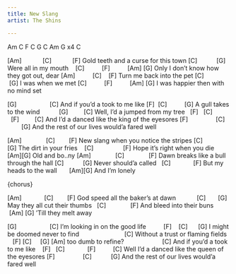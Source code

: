 ```yaml
---
title: New Slang
artist: The Shins

---
```


:::{.song-grid}
Am C F C G C Am G x4
 C 
:::

[Am]            [C]            [F]
Gold teeth and a curse for this town
[C]           [G]
Were all in my mouth
    [C]          [F]          [Am] [G]
Only I don't know how they got out, dear
[Am]          [C]    [F]
Turn me back into the pet
[C]          [G]
I was when we met
[C]          [F]          [Am] [G]
I was happier then with no mind set

:::{.song-chorus}
[G]                   [C]
And if you'd a took to me like
 [F]  [C]          [G]
A gull takes to the wind
           [G]         [C]
Well, I'd a jumped from my tree
   [F]   [C]             [F]         [C]
And I'd a danced like the king of the eyesores
[F]                [C]           [G]
And the rest of our lives would'a fared well
:::

[Am]              [C]        [F]
New slang when you notice the stripes
[C]             [G]
The dirt in your fries
    [C]                 [F]
Hope it's right when you die
       [Am][G]
Old and bo..ny
[Am]              [C]              [F]
Dawn breaks like a bull through the hall
[C]           [G]
Never should'a called
   [C]             [F]
But my heads to the wall
       [Am][G]
And I'm lonely

{chorus}

[Am]             [C]        [F]
God speed all the baker's at dawn
            [C]       [G]
May they all cut their thumbs
   [C]              [F]
And bleed into their buns
          [Am] [G]
'Till they melt away

:::{song-chorus}
[G]                   [C]
I'm looking in on the good life
          [F]    [C]      [G]
I might be doomed never to find
                          [C]
Without a trust or flaming fields
    [F] [C]     [G]
[Am] too dumb to refine?
                      [C]
And if you'd a took to me like
    [F]   [C]             [F]          [C]
Well I'd a danced like the queen of the eyesores
[F]                [C]           [G]
And the rest of our lives would'a fared well
:::
